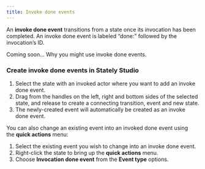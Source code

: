 ```yaml
---
title: Invoke done events
---
```


An **invoke done event** transitions from a state once its invocation has been completed. An invoke done event is labeled “done:” followed by the invocation’s ID.

Coming soon… Why you might use invoke done events.

### Create invoke done events in Stately Studio

1. Select the state with an invoked actor where you want to add an invoke done event.
2. Drag from the handles on the left, right and bottom sides of the selected state, and release to create a connecting transition, event and new state.
3. The newly-created event will automatically be created as an invoke done event.

You can also change an existing event into an invoked done event using the **quick actions** menu:

1. Select the existing event you wish to change into an invoke done event.
2. Right-click the state to bring up the **quick actions** menu.
3. Choose **Invocation done event** from the **Event type** options.
